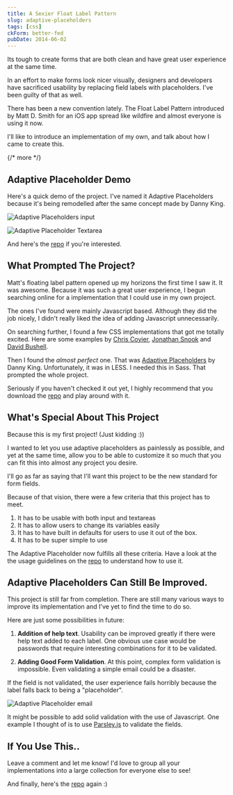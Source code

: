 ```yaml
---
title: A Sexier Float Label Pattern
slug: adaptive-placeholders
tags: [css]
ckForm: better-fed
pubDate: 2014-06-02
---
```


Its tough to create forms that are both clean and have great user experience at the same time.

In an effort to make forms look nicer visually, designers and developers have sacrificed usability by replacing field labels with placeholders. I've been guilty of that as well.

There has been a new convention lately. The Float Label Pattern introduced by Matt D. Smith for an iOS app spread like wildfire and almost everyone is using it now.

I'll like to introduce an implementation of my own, and talk about how I came to create this.

{/* more */}

## Adaptive Placeholder Demo

Here's a quick demo of the project. I've named it Adaptive Placeholders because it's being remodelled after the same concept made by Danny King.

![][image-1]

![][image-2]

And here's the [repo][1] if you're interested.

## What Prompted The Project?

Matt's floating label pattern opened up my horizons the first time I saw it. It was awesome. Because it was such a great user experience, I begun searching online for a implementation that I could use in my own project.

The ones I've found were mainly Javascript based. Although they did the job nicely, I didn't really liked the idea of adding Javascript unnecessarily.

On searching further, I found a few CSS implementations that got me totally excited. Here are some examples by [Chris Coyier][2], [Jonathan Snook][3] and [David Bushell][4].

Then I found the _almost perfect_ one. That was [Adaptive Placeholders][5] by Danny King. Unfortunately, it was in LESS. I needed this in Sass. That prompted the whole project.

Seriously if you haven't checked it out yet, I highly recommend that you download the [repo][6] and play around with it.

## What's Special About This Project

Because this is my first project! (Just kidding :))

I wanted to let you use adaptive placeholders as painlessly as possible, and yet at the same time, allow you to be able to customize it so much that you can fit this into almost any project you desire.

I'll go as far as saying that I'll want this project to be the new standard for form fields.

Because of that vision, there were a few criteria that this project has to meet.

1. It has to be usable with both input and textareas
2. It has to allow users to change its variables easily
3. It has to have built in defaults for users to use it out of the box.
4. It has to be super simple to use

The Adaptive Placeholder now fulfills all these criteria. Have a look at the the usage guidelines on the [repo][7] to understand how to use it.

## Adaptive Placeholders Can Still Be Improved.

This project is still far from completion. There are still many various ways to improve its implementation and I've yet to find the time to do so.

Here are just some possibilities in future:

1. **Addition of help text**. Usability can be improved greatly if there were help text added to each label. One obvious use case would be passwords that require interesting combinations for it to be validated.

2. **Adding Good Form Validation**. At this point, complex form validation is impossible. Even validating a simple email could be a disaster.

If the field is not validated, the user experience fails horribly because the label falls back to being a "placeholder".

![][image-3]

It might be possible to add solid validation with the use of Javascript. One example I thought of is to use [Parsley.js][8] to validate the fields.

## If You Use This..

Leave a comment and let me know! I'd love to group all your implementations into a large collection for everyone else to see!

And finally, here's the [repo][9] again :)

[1]: https://github.com/zellwk/adaptivePlaceholders 'Adaptive Placeholders'
[2]: http://css-tricks.com/float-labels-css/ 'Float labels'
[3]: http://snook.ca/archives/htmlandcss/floated-label-pattern-css 'Float label pattern'
[4]: http://dbushell.com/2013/11/08/form-label-design/
[5]: http://blog.circleci.com/adaptive-placeholders/ 'Adaptive Placeholders'
[6]: https://github.com/zellwk/adaptivePlaceholders 'Adaptive Placeholders'
[7]: https://github.com/zellwk/adaptivePlaceholders 'Adaptive Placeholders'
[8]: http://parsleyjs.org
[9]: https://github.com/zellwk/adaptivePlaceholders 'Adaptive Placeholders'
[image-1]: https://raw.githubusercontent.com/zellwk/adaptivePlaceholders/master/screenshots/input.gif 'Adaptive Placeholders input'
[image-2]: https://raw.githubusercontent.com/zellwk/adaptivePlaceholders/master/screenshots/textarea.gif 'Adaptive Placeholder Textarea'
[image-3]: https://raw.githubusercontent.com/zellwk/adaptivePlaceholders/master/screenshots/email.gif 'Adaptive Placeholder email'
